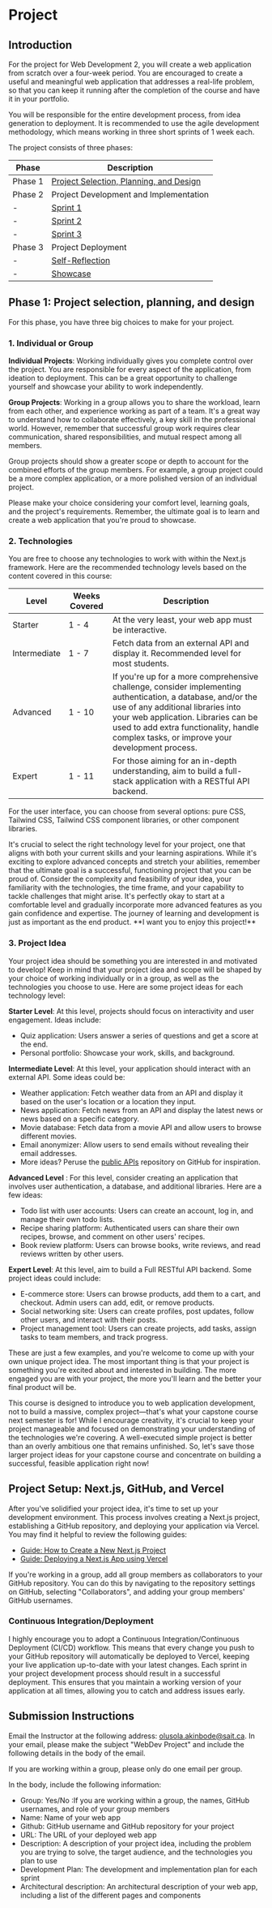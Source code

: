 # Project

## Introduction

For the project for Web Development 2, you will create a web application from scratch over a four-week period. You are encouraged to create a useful and meaningful web application that addresses a real-life problem, so that you can keep it running after the completion of the course and have it in your portfolio.

You will be responsible for the entire development process, from idea generation to deployment. It is recommended to use the agile development methodology, which means working in three short sprints of 1 week each.

The project consists of three phases:

| Phase   | Description                                                                                              |
| ------- | -------------------------------------------------------------------------------------------------------- |
| Phase 1 | [Project Selection, Planning, and Design](/week-9/project#phase-1-project-selection-planning-and-design) |
| Phase 2 | Project Development and Implementation                                                                   |
| -       | [Sprint 1](/week-12/project)                                                                             |
| -       | [Sprint 2](/week-13/project)                                                                             |
| -       | [Sprint 3](/week-14#phase-2---sprint-3)                                                                  |
| Phase 3 | Project Deployment                                                                                       |
| -       | [Self-Reflection](/week-14#project-phase-3-self-reflection)                                              |
| -       | [Showcase](/week-15)                                                                                     |

## Phase 1: Project selection, planning, and design

For this phase, you have three big choices to make for your project.

### 1. Individual or Group

**Individual Projects**: Working individually gives you complete control over the project. You are responsible for every aspect of the application, from ideation to deployment. This can be a great opportunity to challenge yourself and showcase your ability to work independently.

**Group Projects**: Working in a group allows you to share the workload, learn from each other, and experience working as part of a team. It's a great way to understand how to collaborate effectively, a key skill in the professional world. However, remember that successful group work requires clear communication, shared responsibilities, and mutual respect among all members.

Group projects should show a greater scope or depth to account for the combined efforts of the group members. For example, a group project could be a more complex application, or a more polished version of an individual project.

Please make your choice considering your comfort level, learning goals, and the project's requirements. Remember, the ultimate goal is to learn and create a web application that you're proud to showcase.

### 2. Technologies

You are free to choose any technologies to work with within the Next.js framework. Here are the recommended technology levels based on the content covered in this course:

| Level        | Weeks Covered | Description                                                                                                                                                                                                                                                                           |
| ------------ | ------------- | ------------------------------------------------------------------------------------------------------------------------------------------------------------------------------------------------------------------------------------------------------------------------------------- |
| Starter      | 1 - 4         | At the very least, your web app must be interactive.                                                                                                                                                                                                                                  |
| Intermediate | 1 - 7         | Fetch data from an external API and display it. Recommended level for most students.                                                                                                                                                                                                  |
| Advanced     | 1 - 10        | If you're up for a more comprehensive challenge, consider implementing authentication, a database, and/or the use of any additional libraries into your web application. Libraries can be used to add extra functionality, handle complex tasks, or improve your development process. |
| Expert       | 1 - 11        | For those aiming for an in-depth understanding, aim to build a full-stack application with a RESTful API backend.                                                                                                                                                                     |

For the user interface, you can choose from several options: pure CSS, Tailwind CSS, Tailwind CSS component libraries, or other component libraries.


<Callout type="info" emoji="💡">
  It's crucial to select the right technology level for your project, one that
  aligns with both your current skills and your learning aspirations. While it's
  exciting to explore advanced concepts and stretch your abilities, remember
  that the ultimate goal is a successful, functioning project that you can be
  proud of. Consider the complexity and feasibility of your idea, your
  familiarity with the technologies, the time frame, and your capability to
  tackle challenges that might arise. It's perfectly okay to start at a
  comfortable level and gradually incorporate more advanced features as you gain
  confidence and expertise. The journey of learning and development is just as
  important as the end product. **I want you to enjoy this project!**
</Callout>

### 3. Project Idea

Your project idea should be something you are interested in and motivated to develop! Keep in mind that your project idea and scope will be shaped by your choice of working individually or in a group, as well as the technologies you choose to use. Here are some project ideas for each technology level:

**Starter Level**: At this level, projects should focus on interactivity and user engagement. Ideas include:

- Quiz application: Users answer a series of questions and get a score at the end.
- Personal portfolio: Showcase your work, skills, and background.

**Intermediate Level**: At this level, your application should interact with an external API. Some ideas could be:

- Weather application: Fetch weather data from an API and display it based on the user's location or a location they input.
- News application: Fetch news from an API and display the latest news or news based on a specific category.
- Movie database: Fetch data from a movie API and allow users to browse different movies.
- Email anonymizer: Allow users to send emails without revealing their email addresses.
- More ideas? Peruse the [public APIs](https://github.com/public-apis/public-apis) repository on GitHub for inspiration.

**Advanced Level** : For this level, consider creating an application that involves user authentication, a database, and additional libraries. Here are a few ideas:

- Todo list with user accounts: Users can create an account, log in, and manage their own todo lists.
- Recipe sharing platform: Authenticated users can share their own recipes, browse, and comment on other users' recipes.
- Book review platform: Users can browse books, write reviews, and read reviews written by other users.

**Expert Level**: At this level, aim to build a Full RESTful API backend. Some project ideas could include:

- E-commerce store: Users can browse products, add them to a cart, and checkout. Admin users can add, edit, or remove products.
- Social networking site: Users can create profiles, post updates, follow other users, and interact with their posts.
- Project management tool: Users can create projects, add tasks, assign tasks to team members, and track progress.

These are just a few examples, and you're welcome to come up with your own unique project idea. The most important thing is that your project is something you're excited about and interested in building. The more engaged you are with your project, the more you'll learn and the better your final product will be.

<Callout type="error" emoji="⚠️">
  This course is designed to introduce you to web application development, not
  to build a massive, complex project—that's what your capstone course next
  semester is for! While I encourage creativity, it's crucial to keep your
  project manageable and focused on demonstrating your understanding of the
  technologies we're covering. A well-executed simple project is better than an
  overly ambitious one that remains unfinished. So, let's save those larger
  project ideas for your capstone course and concentrate on building a
  successful, feasible application right now!
</Callout>

## Project Setup: Next.js, GitHub, and Vercel

After you've solidified your project idea, it's time to set up your development environment. This process involves creating a Next.js project, establishing a GitHub repository, and deploying your application via Vercel. You may find it helpful to review the following guides:

- [Guide: How to Create a New Next.js Project](/guides-and-references/creating-new-nextjs-project)
- [Guide: Deploying a Next.js App using Vercel](/guides-and-references/deploying-nextjs-app)

If you're working in a group, add all group members as collaborators to your GitHub repository. You can do this by navigating to the repository settings on GitHub, selecting "Collaborators", and adding your group members' GitHub usernames.

### Continuous Integration/Deployment

I highly encourage you to adopt a Continuous Integration/Continuous Deployment (CI/CD) workflow. This means that every change you push to your GitHub repository will automatically be deployed to Vercel, keeping your live application up-to-date with your latest changes. Each sprint in your project development process should result in a successful deployment. This ensures that you maintain a working version of your application at all times, allowing you to catch and address issues early.

## Submission Instructions

Email the Instructor at the following address: olusola.akinbode@sait.ca. In your email, please make the subject "WebDev Project" and include the following details in the body of the email.

If you are working within a group, please only do one email per group.

In the body, include the following information:

- Group: Yes/No :If you are working within a group, the names, GitHub usernames, and role of your group members
- Name: Name of your web app
- Github: GitHub username and GitHub repository for your project
- URL: The URL of your deployed web app
- Description: A description of your project idea, including the problem you are trying to solve, the target audience, and the technologies you plan to use
- Development Plan: The development and implementation plan for each sprint
- Architectural description: An architectural description of your web app, including a list of the different pages and components
